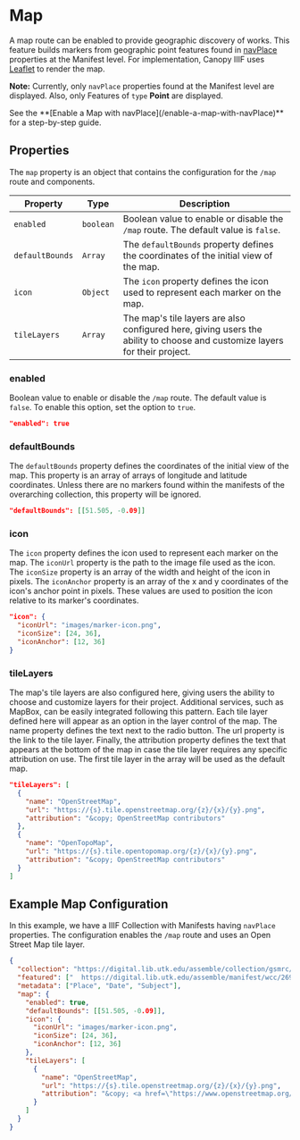 
# Map

A map route can be enabled to provide geographic discovery of works. This feature builds markers from geographic point features found in [navPlace](https://iiif.io/api/extension/navplace/) properties at the Manifest level. For implementation, Canopy IIIF uses [Leaflet](https://leafletjs.com/) to render the map.

**Note:** Currently, only `navPlace` properties found at the Manifest level are displayed. Also, only Features of `type` **Point** are displayed.

<Callout type="info">
  See the **[Enable a Map with navPlace](/enable-a-map-with-navPlace)** for a
  step-by-step guide.
</Callout>

## Properties

The `map` property is an object that contains the configuration for the `/map` route and components.

| Property        | Type      | Description                                                                                                                |
| --------------- | --------- | -------------------------------------------------------------------------------------------------------------------------- |
| `enabled`       | `boolean` | Boolean value to enable or disable the `/map` route. The default value is `false`.                                         |
| `defaultBounds` | `Array`   | The `defaultBounds` property defines the coordinates of the initial view of the map.                                       |
| `icon`          | `Object`  | The `icon` property defines the icon used to represent each marker on the map.                                             |
| `tileLayers`    | `Array`   | The map's tile layers are also configured here, giving users the ability to choose and customize layers for their project. |

### enabled

Boolean value to enable or disable the `/map` route. The default value is `false`. To enable this option, set the option to `true`.

```json
"enabled": true
```

### defaultBounds

The `defaultBounds` property defines the coordinates of the initial view of the map. This property is an array of
arrays of longitude and latitude coordinates. Unless there are no markers found within the manifests of the
overarching collection, this property will be ignored.

```json
"defaultBounds": [[51.505, -0.09]]
```

### icon

The `icon` property defines the icon used to represent each marker on the map. The `iconUrl` property is the path to
the image file used as the icon. The `iconSize` property is an array of the width and height of the icon in pixels.
The `iconAnchor` property is an array of the x and y coordinates of the icon's anchor point in pixels. These values
are used to position the icon relative to its marker's coordinates.

```json copy
"icon": {
  "iconUrl": "images/marker-icon.png",
  "iconSize": [24, 36],
  "iconAnchor": [12, 36]
}
```

### tileLayers

The map's tile layers are also configured here, giving users the ability to choose and customize layers for their project. Additional services, such as MapBox, can be easily integrated following this pattern. Each tile layer defined here will appear as an option in the layer control of the map. The name property defines the text next to the radio button. The url property is the link to the tile layer. Finally, the attribution property defines the text that appears at the bottom of the map in case the tile layer requires any specific attribution on use. The first tile layer in the array will be used as the default map.

```json copy
"tileLayers": [
  {
    "name": "OpenStreetMap",
    "url": "https://{s}.tile.openstreetmap.org/{z}/{x}/{y}.png",
    "attribution": "&copy; OpenStreetMap contributors"
  },
  {
    "name": "OpenTopoMap",
    "url": "https://{s}.tile.opentopomap.org/{z}/{x}/{y}.png",
    "attribution": "&copy; OpenStreetMap contributors"
  }
]
```

## Example Map Configuration

In this example, we have a IIIF Collection with Manifests having `navPlace` properties. The configuration enables the `/map` route and uses an Open Street Map tile layer.

```json copy filename="config/canopy.json" {5-20}
{
  "collection": "https://digital.lib.utk.edu/assemble/collection/gsmrc/wcc",
  "featured": ["  https://digital.lib.utk.edu/assemble/manifest/wcc/269"],
  "metadata": ["Place", "Date", "Subject"],
  "map": {
    "enabled": true,
    "defaultBounds": [[51.505, -0.09]],
    "icon": {
      "iconUrl": "images/marker-icon.png",
      "iconSize": [24, 36],
      "iconAnchor": [12, 36]
    },
    "tileLayers": [
      {
        "name": "OpenStreetMap",
        "url": "https://{s}.tile.openstreetmap.org/{z}/{x}/{y}.png",
        "attribution": "&copy; <a href=\"https://www.openstreetmap.org/copyright\">OpenStreetMap</a> contributors"
      }
    ]
  }
}
```

